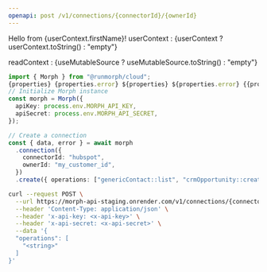 ```yaml
---
openapi: post /v1/connections/{connectorId}/{ownerId}
---
```



<MorphCloudInstallCmd />

Hello from {userContext.firstName}!
userContext : {userContext ? userContext.toString() : "empty"}

readContext : {useMutableSource ? useMutableSource.toString() : "empty"}

<RequestExample userContext={true}>

```typescript TypeScript
import { Morph } from "@runmorph/cloud";
{properties} {properties.error} ${properties} ${properties.error} {{properties}} {{properties.error}}
// Initialize Morph instance
const morph = Morph({
  apiKey: process.env.MORPH_API_KEY,
  apiSecret: process.env.MORPH_API_SECRET,
});

// Create a connection
const { data, error } = await morph
  .connection({
    connectorId: "hubspot",
    ownerId: "my_customer_id",
  })
  .create({ operations: ["genericContact::list", "crmOpportunity::create"] });
```

```bash cURL
curl --request POST \
  --url https://morph-api-staging.onrender.com/v1/connections/{connectorId}/{ownerId} \
  --header 'Content-Type: application/json' \
  --header 'x-api-key: <x-api-key>' \
  --header 'x-api-secret: <x-api-secret>' \
  --data '{
  "operations": [
    "<string>"
  ]
}'
```

</RequestExample>
